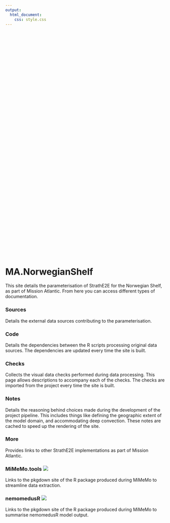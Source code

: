 ```yaml
---
output:
  html_document:
    css: style.css
---
```


<style>
.parallax {
  /* The image used */
  background-image: url('man/figures/Rayshade.png');

  /* Set a specific height */
  height: 700px;

  /* Create the parallax scrolling effect */
  background-attachment: fixed;
  background-position: 50% 15%;
  background-repeat: no-repeat;
  background-size: 920px 575px;
}
</style>

<!-- Container element -->
<div class="parallax">
</div>

# MA.NorwegianShelf

This site details the parameterisation of StrathE2E for the Norwegian Shelf, as part of Mission Atlantic. From here you can access different types of documentation.

### Sources

Details the external data sources contributing to the parameterisation. 

### Code

Details the dependencies between the R scripts processing original data sources. The dependencies are updated every time the site is built.

### Checks

Collects the visual data checks performed during data processing. This page allows descriptions to accompany each of the checks. The checks are imported from the project every time the site is built.

### Notes

Details the reasoning behind choices made during the development of the project pipeline. This includes things like defining the geographic extent of the model domain, and accommodating deep convection. These notes are cached to speed up the rendering of the site.

### More

Provides links to other StrathE2E implementations as part of Mission Atlantic.

### MiMeMo.tools   <img src='man/tools.png' />

Links to the pkgdown site of the R package produced during MiMeMo to streamline data extraction.

### nemomedusR   <img src='man/nm.png' />

Links to the pkgdown site of the R package produced during MiMeMo to summarise nemomedusR model output.

<br><br><br><br><br><br><br><br><br><br><br><br><br><br><br><br><br><br>